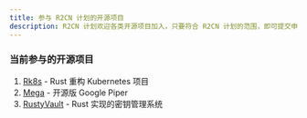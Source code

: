 ```yaml
---
title: 参与 R2CN 计划的开源项目
description: R2CN 计划欢迎各类开源项目加入，只要符合 R2CN 计划的范围，即可提交申请。同时 R2CN 也会根据需要主动邀请或发起开源项目加入 R2CN 计划。
---
```


### 当前参与的开源项目

1. [Rk8s](https://github.com/r2cn-dev/rk8s) - Rust 重构 Kubernetes 项目
2. [Mega](https://github.com/web3infra-foundation/mega) - 开源版 Google Piper
3. [RustyVault](https://github.com/Tongsuo-Project/RustyVault) - Rust 实现的密钥管理系统
